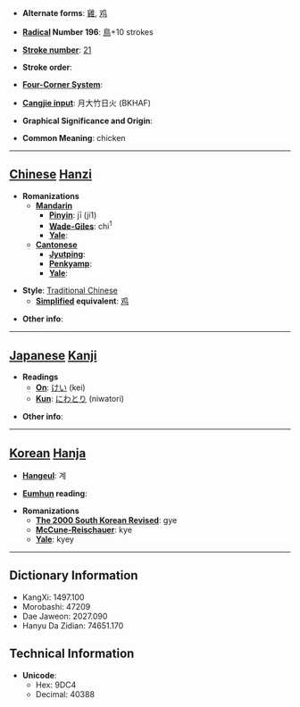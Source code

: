 * '''Alternate forms''': [[雞]], [[鸡]]

* '''[[Wiktionary:Chinese radical index| Radical]] Number 196''': [[Wiktionary:Chinese radical index 鳥|鳥]]+10 strokes

* '''[[Wiktionary:Chinese total strokes index|Stroke number]]''': [[Wiktionary:Chinese total strokes index 21|21]]

* '''Stroke order''': 

* '''[[Wiktionary:Chinese four corner index|Four-Corner System]]''': 

* '''[[Wiktionary:Chinese Cangjie index|Cangjie input]]''': 月大竹日火 (BKHAF)

* '''Graphical Significance and Origin''': 

* '''Common Meaning''': chicken

----

== [[Chinese]] [[Hanzi]] ==

* '''Romanizations'''
** '''[[Mandarin]]'''
*** '''[[Pinyin]]''': jī (ji1)
*** '''[[Wade-Giles]]''': chi<sup>1</sup>
*** '''[[Yale]]''': 
** '''[[Cantonese]]'''
*** '''[[Jyutping]]''':
*** '''[[Penkyamp]]''': 
*** '''[[Yale]]''': 

* '''Style''': [[Traditional Chinese]] 
** '''[[Simplified Chinese|Simplified]] equivalent''': [[鸡]]

* '''Other info''': 

----

== [[Japanese]] [[Kanji]] ==

* '''Readings'''
** '''[[On]]''': [[けい]] (kei)
** '''[[Kun]]''': [[にわとり]] (niwatori)

* '''Other info''':  

----

== [[Korean]] [[Hanja]] ==

* '''[[Hangeul]]''': 계

* '''[[Eumhun]] reading''': 

* '''Romanizations'''
** '''[[The 2000 South Korean Revised Romanization|The 2000 South Korean Revised]]''': gye
** '''[[McCune-Reischauer]]''': kye
** '''[[Yale]]''': kyey

----

== Dictionary Information ==

* KangXi: 1497.100
* Morobashi: 47209
* Dae Jaweon: 2027.090
* Hanyu Da Zidian: 74651.170

== Technical Information ==

* '''Unicode''':
** Hex: 9DC4
** Decimal: 40388